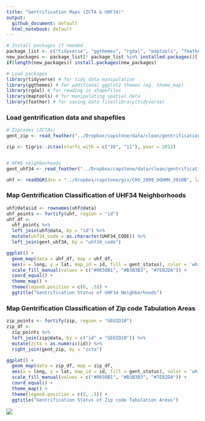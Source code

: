 ```yaml
---
title: "Gentrification Maps (ZCTA & UHF34)"
output:
  github_document: default
  html_notebook: default
---
```


```r
# Install packages if needed
package_list <- c("tidyverse", "ggthemes", "rgdal", "maptools", "feather")
new_packages <- package_list[! package_list %in% installed.packages()[,"Package"]]
if(length(new_packages)) install.packages(new_packages)

# Load packages
library(tidyverse) # for tidy data manipulation
library(ggthemes) # for additional ggplot2 themes (eg. theme_map)
library(rgdal) # for reading in shapefiles
library(maptools) # for manipulating spatial data
library(feather) # for saving data fileslibrary(tidyverse)
```


### Load gentrification data and shapefiles
```r
# Zipcodes (ZCTAs)
gent_zip <- read_feather("../Dropbox/capstone/data/clean/gentrification/gent_zip.feather")

zip <- tigris::zctas(starts_with = c("10", "11"), year = 2012)


# HF#$ neighborhoods
gent_uhf34 <- read_feather("../Dropbox/capstone/data/clean/gentrification/gent_uhf34.feather")

uhf <- readOGR(dsn = "../dropbox/capstone/gis/CHS_2009_DOHMH_2010B", layer = "CHS_2009_DOHMH_2010B", verbose = FALSE)
```

### Map Gentrification Classification of UHF34 Neighborhoods
```r
uhf@data$id <- rownames(uhf@data)
uhf_points <- fortify(uhf, region = "id")
uhf_df <- 
  uhf_points %>% 
  left_join(uhf@data, by = "id") %>% 
  mutate(uhf34_code = as.character(UHF34_CODE)) %>% 
  left_join(gent_uhf34, by = "uhf34_code")

ggplot() +
  geom_map(data = uhf_df, map = uhf_df,
  aes(x = long, y = lat, map_id = id, fill = gent_status), color = 'white', size = 0.25) +
  scale_fill_manual(values = c("#0650B1", "#B3B3B3", "#7EB2DA")) +
  coord_equal() +
  theme_map() + 
  theme(legend.position = c(0, .5)) +
  ggtitle("Gentrification Status of UHF34 Neighborhoods")

```




### Map Gentrification Classification of Zip code Tabulation Areas
```r
zip_points <- fortify(zip, region = "GEOID10")
zip_df <- 
  zip_points %>% 
  left_join(zip@data, by = c("id" = "GEOID10")) %>% 
  mutate(zcta = as.numeric(id)) %>% 
  right_join(gent_zip, by = "zcta")

ggplot() +
  geom_map(data = zip_df, map = zip_df,
  aes(x = long, y = lat, map_id = id, fill = gent_status), color = 'white', size = 0.25) +
  scale_fill_manual(values = c("#0650B1", "#B3B3B3", "#7EB2DA")) +
  coord_equal() +
  theme_map() +
  theme(legend.position = c(0, .5)) +
  ggtitle("Gentrification Status of Zip code Tabulation Areas")

```


![](./fc_tract_gent_map.png)



